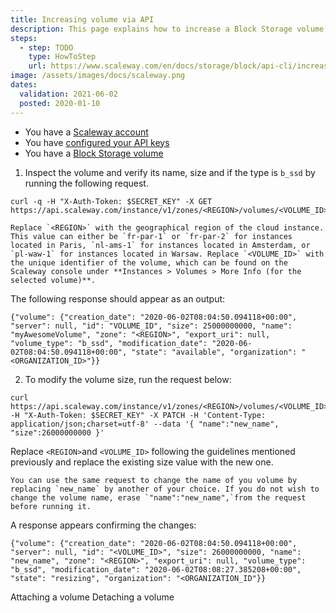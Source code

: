 ```yaml
---
title: Increasing volume via API
description: This page explains how to increase a Block Storage volume
steps:
  - step: TODO
    type: HowToStep
    url: https://www.scaleway.com/en/docs/storage/block/api-cli/increasing-volume-size
image: /assets/images/docs/scaleway.png
dates:
  validation: 2021-06-02
  posted: 2020-01-10
---
```


<Message type="requirement">

  - You have a [Scaleway account](/console/my-account/how-to/create-an-account/)   
  - You have [configured your API keys](/console/my-project/how-to/generate-api-key/)
  - You have a [Block Storage volume](/storage/block/api-cli/creating-a-volume)

</Message>

1. Inspect the volume and verify its name, size and if the type is `b_ssd` by running the following request.

  ```
  curl -q -H "X-Auth-Token: $SECRET_KEY" -X GET https://api.scaleway.com/instance/v1/zones/<REGION>/volumes/<VOLUME_ID>
  ```

  <Message type="note">

    Replace `<REGION>` with the geographical region of the cloud instance. This value can either be `fr-par-1` or `fr-par-2` for instances located in Paris, `nl-ams-1` for instances located in Amsterdam, or `pl-waw-1` for instances located in Warsaw. Replace `<VOLUME_ID>` with the unique identifier of the volume, which can be found on the Scaleway console under **Instances > Volumes > More Info (for the selected volume)**.

  </Message>
  
  The following response should appear as an output: 

  ```
  {"volume": {"creation_date": "2020-06-02T08:04:50.094118+00:00", "server": null, "id": "VOLUME_ID", "size": 25000000000, "name": "myAwesomeVolume", "zone": "<REGION>", "export_uri": null, "volume_type": "b_ssd", "modification_date": "2020-06-02T08:04:50.094118+00:00", "state": "available", "organization": "<ORGANIZATION_ID>"}}
  ```

2. To modify the volume size, run the request below: 

  ```
  curl https://api.scaleway.com/instance/v1/zones/<REGION>/volumes/<VOLUME_ID> -H "X-Auth-Token: $SECRET_KEY" -X PATCH -H 'Content-Type: application/json;charset=utf-8' --data '{ "name":"new_name", "size":26000000000 }'
  ``` 
  Replace `<REGION>`and `<VOLUME_ID>` following the guidelines mentioned previously and replace the existing size value with the new one.

  <Message type="note">

    You can use the same request to change the name of you volume by replacing `new_name` by another of your choice. If you do not wish to change the volume name, erase `"name":"new_name",`from the request before running it.

  </Message>

  A response appears confirming the changes:
  ```
  {"volume": {"creation_date": "2020-06-02T08:04:50.094118+00:00", "server": null, "id": "<VOLUME_ID>", "size": 26000000000, "name": "new_name", "zone": "<REGION>", "export_uri": null, "volume_type": "b_ssd", "modification_date": "2020-06-02T08:08:27.385208+00:00", "state": "resizing", "organization": "<ORGANIZATION_ID"}}
  ```

<Navigation title="See Also">
  <PreviousButton to="/storage/block/api-cli/attaching-a-volume">Attaching a volume</PreviousButton>
  <NextButton to="/storage/block/api-cli/detaching-a-volume">Detaching a volume</NextButton>
</Navigation>

